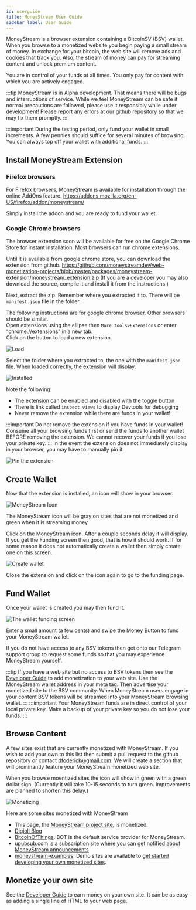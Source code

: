 ```yaml
---
id: userguide
title: MoneyStream User Guide
sidebar_label: User Guide
---
```


MoneyStream is a browser extension containing a BitcoinSV (BSV) wallet. When you browse to a monetized website you begin paying a small stream of money. In exchange for your bitcoin, the web site will remove ads and cookies that track you. Also, the stream of money can pay for streaming content and unlock premium content.  

You are in control of your funds at all times. You only pay for content with which you are actively engaged.  

:::tip
MoneyStream is in Alpha development. That means there will be bugs and interruptions of service. While we feel MoneyStream can be safe if normal precautions are followed, please use it responsibly while under development! Please report any errors at our github repository so that we may fix them promptly.
:::

:::important
During the testing period, only fund your wallet in small increments. A few pennies should suffice for several minutes of browsing. You can always top off your wallet with additional funds.
:::

## Install MoneyStream Extension

### Firefox browsers
For Firefox browsers, MoneyStream is available for installation through the online AddOns feature. 
https://addons.mozilla.org/en-US/firefox/addon/moneystream/  

Simply install the addon and you are ready to fund your wallet.

### Google Chrome browsers
The browser extension soon will be available for free on the Google Chrome Store for instant installation. Most browsers can run chrome extensions.  

Until it is available from google chrome store, you can download the extension from github. https://github.com/moneystreamdev/web-monetization-projects/blob/master/packages/moneystream-extension/moneystream_extension.zip
(If you are a developer you may also download the source, compile it and install it from the instructions.)  

Next, extract the zip. Remember where you extracted it to. There will be `manifest.json` file in the folder.

The following instructions are for google chrome browser. Other browsers should be similar.  
Open extensions using the ellipse then `More tools>Extensions` or enter "chrome://extensions" in a new tab.  
Click on the button to load a new extension.  

![Load](https://moneystreamdev.github.io/moneystream-project/img/moneystream-extension-load.png)

Select the folder where you extracted to, the one with the `manifest.json` file.
When loaded correctly, the extension will display.

![Installed](https://moneystreamdev.github.io/moneystream-project/img/moneystream-extension-installed.png)

Note the following:  
  * The extension can be enabled and disabled with the toggle button  
  * There is link called `inspect views` to display Devtools for debugging
  * Never remove the extension while there are funds in your wallet!

:::important
Do not remove the extension if you have funds in your wallet! Consume all your browsing funds first or send the funds to another wallet BEFORE removing the extension. We cannot recover your funds if you lose your private key.
:::
In the event the extension does not immediately display in your browser, you may have to manually pin it.  

![Pin the extension](https://moneystreamdev.github.io/moneystream-project/img/moneystream-extension-pinit.png)

## Create Wallet
Now that the extension is installed, an icon will show in your browser.  

![MoneyStream Icon](https://moneystreamdev.github.io/moneystream-project/img/moneystream-extension-icon.png)  

The MoneyStream icon will be gray on sites that are not monetized and green when it is streaming money.

Click on the MoneyStream icon. After a couple seconds delay it will display. If you get the Funding screen then good, that is how it should work. If for some reason it does not automatically create a wallet then simply create one on this screen.  

![Create wallet](https://moneystreamdev.github.io/moneystream-project/img/moneystream-extension-createwallet.png)  

Close the extension and click on the icon again to go to the funding page.

## Fund Wallet
Once your wallet is created you may then fund it.  

![The wallet funding screen](https://moneystreamdev.github.io/moneystream-project/img/moneystream-extension-funding.png)

Enter a small amount (a few cents) and swipe the Money Button to fund your MoneyStream wallet.  

If you do not have access to any BSV tokens then get onto our Telegram support group to request some funds so that you may experience MoneyStream yourself.

:::tip
If you have a web site but no access to BSV tokens then see the [Developer Guide](devguide.md) to add monetization to your web site. Use the MoneyStream wallet address in your meta tag. Then advertise your monetized site to the BSV community. When MoneyStream users engage in your content BSV tokens will be streamed into your MoneyStream browsing wallet.
:::
:::important
Your MoneyStream funds are in direct control of your local private key. Make a backup of your private key so you do not lose your funds. 
:::

## Browse Content  
A few sites exist that are currently monetized with MoneyStream. If you wish to add your own to this list then submit a pull request to the github repository or contact dfoderick@gmail.com. We will create a section that will prominantly feature your MoneyStream monetized web site. 

When you browse moentized sites the icon will show in green with a green dollar sign. 
(Currently it will take 10-15 seconds to turn green. Improvements are planned to shorten this delay.)

![Monetizing](https://moneystreamdev.github.io/moneystream-project/img/moneystream-extension-monetizing.png)

Here are some sites monetized with MoneyStream  

* This page, the [MoneyStream project site](https://github.com/moneystreamdev/moneystream-project), is monetized.   
* [Digioli Blog](https://www.digioli.co.uk/)
* [BitcoinOfThings](https://bigcoinofthings.com). BOT is the default service provider for MoneyStream.  
* [upubsub.com](https://upubsub.com) is a subscription site where you can <a href="https://upubsub.com/sub/5f0105afc530a409f602bf53">get notified about MoneyStream announcements</a>  
* [moneystream-examples](https://github.com/moneystreamdev/moneystream-examples). Demo sites are available to [get started developing your own monetized sites](devguide.md).  

## Monetize your own site
See the [Developer Guide](devguide.md) to earn money on your own site. It can be as easy as adding a single line of HTML to your web page.
